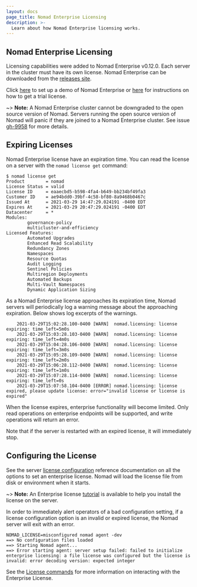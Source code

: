 ```yaml
---
layout: docs
page_title: Nomad Enterprise Licensing
description: >-
  Learn about how Nomad Enterprise licensing works.
---
```


## Nomad Enterprise Licensing

Licensing capabilities were added to Nomad Enterprise v0.12.0. Each server in
the cluster must have its own license. Nomad Enterprise can be downloaded from
the [releases site].

Click [here](https://www.hashicorp.com/go/nomad-enterprise) to set up a demo of Nomad Enterprise
or [here](/nomad/tutorials/enterprise/hashicorp-enterprise-license#request-a-trial-license) for instructions on how to get a trial license.

~> **Note:** A Nomad Enterprise cluster cannot be downgraded to the open
source version of Nomad. Servers running the open source version of Nomad will
panic if they are joined to a Nomad Enterprise cluster. See issue [gh-9958]
for more details.

## Expiring Licenses

Nomad Enterprise license have an expiration time. You can read the license on
a server with the `nomad license get` command:

```
$ nomad license get
Product        = nomad
License Status = valid
License ID     = eaaecbd5-b598-4fa4-b649-bb234bf49fa3
Customer ID    = ae94bdd0-39bf-4c58-bf80-8a9468b0467c
Issued At      = 2021-03-29 14:47:29.024191 -0400 EDT
Expires At     = 2021-03-29 20:47:29.024191 -0400 EDT
Datacenter     = *
Modules:
        governance-policy
        multicluster-and-efficiency
Licensed Features:
        Automated Upgrades
        Enhanced Read Scalability
        Redundancy Zones
        Namespaces
        Resource Quotas
        Audit Logging
        Sentinel Policies
        Multiregion Deployments
        Automated Backups
        Multi-Vault Namespaces
        Dynamic Application Sizing
```

As a Nomad Enterprise license approaches its expiration time, Nomad servers
will periodically log a warning message about the approaching
expiration. Below shows log excerpts of the warnings.

```
    2021-03-29T15:02:28.100-0400 [WARN]  nomad.licensing: license expiring: time_left=5m0s
    2021-03-29T15:03:28.103-0400 [WARN]  nomad.licensing: license expiring: time_left=4m0s
    2021-03-29T15:04:28.106-0400 [WARN]  nomad.licensing: license expiring: time_left=3m0s
    2021-03-29T15:05:28.109-0400 [WARN]  nomad.licensing: license expiring: time_left=2m0s
    2021-03-29T15:06:28.112-0400 [WARN]  nomad.licensing: license expiring: time_left=1m0s
    2021-03-29T15:07:28.114-0400 [WARN]  nomad.licensing: license expiring: time_left=0s
    2021-03-29T15:07:58.104-0400 [ERROR] nomad.licensing: license expired, please update license: error="invalid license or license is expired"
```

When the license expires, enterprise functionality will become limited. Only
read operations on enterprise endpoints will be supported, and write
operations will return an error.

Note that if the server is restarted with an expired license, it will
immediately stop.

## Configuring the License

See the server [license configuration] reference documentation on all the
options to set an enterprise license. Nomad will load the license file from
disk or environment when it starts.

~> **Note:** An Enterprise license [tutorial](/nomad/tutorials/enterprise/hashicorp-enterprise-license) is available to help you install the license on the server.

In order to immediately alert operators of a bad configuration setting, if a
license configuration option is an invalid or expired license, the Nomad server
will exit with an error.

```
NOMAD_LICENSE=misconfigured nomad agent -dev
==> No configuration files loaded
==> Starting Nomad agent...
==> Error starting agent: server setup failed: failed to initialize enterprise licensing: a file license was configured but the license is invalid: error decoding version: expected integer
```

See the [License commands](/nomad/docs/commands/license) for more information on
interacting with the Enterprise License.

[gh-9958]: https://github.com/hashicorp/nomad/issues/9958
[releases site]: https://releases.hashicorp.com/nomad
[license configuration]: /nomad/docs/configuration/server#license_path
[license endpoint]: /nomad/api-docs/operator/license#updating-the-nomad-enterprise-license

